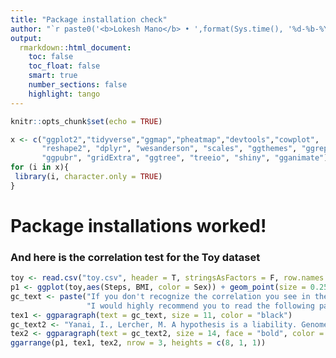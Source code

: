 ```yaml
---
title: "Package installation check"
author: "`r paste0('<b>Lokesh Mano</b> • ',format(Sys.time(), '%d-%b-%Y'))`"
output: 
  rmarkdown::html_document:
    toc: false
    toc_float: false
    smart: true
    number_sections: false
    highlight: tango
---
```



```r
knitr::opts_chunk$set(echo = TRUE)
```

```r
x <- c("ggplot2","tidyverse","ggmap","pheatmap","devtools","cowplot",
       "reshape2", "dplyr", "wesanderson", "scales", "ggthemes", "ggrepel", 
       "ggpubr", "gridExtra", "ggtree", "treeio", "shiny", "gganimate")
for (i in x){
 library(i, character.only = TRUE)
}
```


# Package installations worked!

### And here is the correlation test for the Toy dataset


```r
toy <- read.csv("toy.csv", header = T, stringsAsFactors = F, row.names = 1)
p1 <- ggplot(toy,aes(Steps, BMI, color = Sex)) + geom_point(size = 0.25) + theme_bw() + theme(panel.grid = element_blank()) 
gc_text <- paste("If you don't recognize the correlation you see in the figure above,", 
                 "I would highly recommend you to read the following paper ;)", sep = " ")
tex1 <- ggparagraph(text = gc_text, size = 11, color = "black")
gc_text2 <- "Yanai, I., Lercher, M. A hypothesis is a liability. Genome Biol 21, 231 (2020)."
tex2 <- ggparagraph(text = gc_text2, size = 14, face = "bold", color = "blue")
ggarrange(p1, tex1, tex2, nrow = 3, heights = c(8, 1, 1))

```